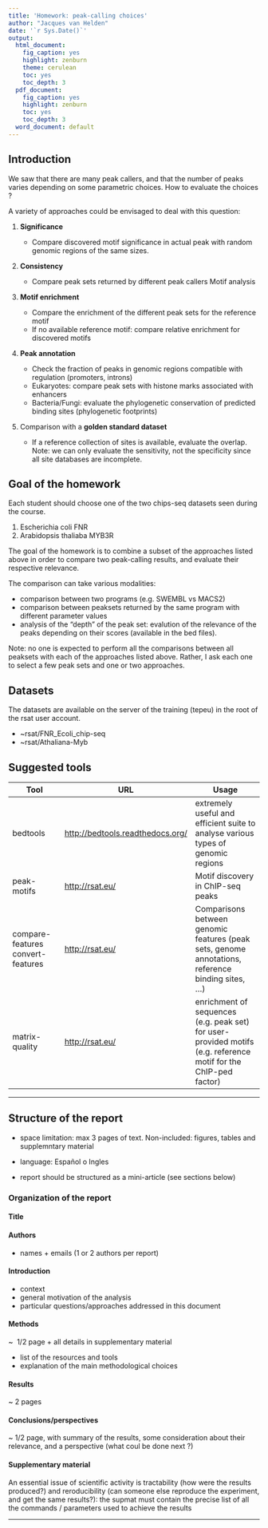 ```yaml
---
title: 'Homework: peak-calling choices'
author: "Jacques van Helden"
date: '`r Sys.Date()`'
output:
  html_document:
    fig_caption: yes
    highlight: zenburn
    theme: cerulean
    toc: yes
    toc_depth: 3
  pdf_document:
    fig_caption: yes
    highlight: zenburn
    toc: yes
    toc_depth: 3
  word_document: default
---
```



## Introduction

We saw that there are many peak callers, and that the number of peaks varies depending on some parametric choices. How to evaluate the choices ?

A variety of approaches could be envisaged to deal with this question:


1. **Significance**


    - Compare discovered motif significance in actual peak with random genomic regions of the same sizes.

2. **Consistency**

    - Compare peak sets returned by different peak callers
    Motif analysis
    
3. **Motif enrichment**

    - Compare the enrichment of the different peak sets for the reference motif
    - If no available reference motif: compare relative enrichment for discovered motifs

4. **Peak annotation**

    - Check the fraction of peaks in genomic regions compatible with regulation (promoters, introns)
    - Eukaryotes: compare peak sets with histone marks associated with enhancers
    - Bacteria/Fungi: evaluate the phylogenetic conservation of predicted binding sites (phylogenetic footprints)

5. Comparison with a **golden standard dataset**

    - If a reference collection of sites is available, evaluate the overlap. Note: we can only evaluate the sensitivity, not the specificity since all site databases are incomplete.

## Goal of the homework

Each student should choose one of the two chips-seq datasets seen during the course.

1. Escherichia coli FNR 
2. Arabidopsis thaliaba MYB3R

The goal of the homework is to combine a subset of the approaches listed above in order to  compare two peak-calling results, and evaluate their respective relevance.  

The comparison can take various modalities:

- comparison between two programs (e.g. SWEMBL vs MACS2) 
- comparison between peaksets returned by the same program with different parameter values
- analysis of the "depth" of the peak set: evalution of the relevance of the peaks depending on their scores (available in the bed files).

Note: no one is expected to perform all the comparisons between all peaksets with each of the approaches listed above. Rather, I ask each one to select a few peak sets and one or two approaches. 


## Datasets

The datasets are available on the server of the training (tepeu) in the root of the rsat user account.

- ~rsat/FNR_Ecoli_chip-seq
- ~rsat/Athaliana-Myb

## Suggested tools


| Tool | URL | Usage |
|------|-----|-------|
| bedtools | <http://bedtools.readthedocs.org/> | extremely useful and efficient suite to  analyse various types of genomic regions |
| peak-motifs | <http://rsat.eu/> | Motif discovery in ChIP-seq peaks |
| compare-features<br>convert-features |  <http://rsat.eu/> | Comparisons between genomic features (peak sets, genome annotations, reference binding sites, ...) |
| matrix-quality | <http://rsat.eu/> | enrichment of sequences (e.g. peak set) for user-provided motifs (e.g. reference motif for the ChIP-ped factor) |

* * * * * * 

## Structure of the report

- space limitation: max 3 pages of text. Non-included: figures, tables and supplemntary material

- language: Español o Ingles

- report should be structured as a mini-article (see sections below)

### Organization of the report

#### Title

#### Authors

- names + emails (1 or 2 authors per report)

#### Introduction

- context
- general motivation of the analysis
- particular questions/approaches addressed in this document

#### Methods

~  1/2 page + all details in supplementary material

- list of the resources and tools
- explanation of the main methodological choices

#### Results

~ 2 pages

#### Conclusions/perspectives

~ 1/2 page, with summary of the results, some consideration about their relevance, and a perspective (what coul be done next ?)

#### Supplementary material

An essential issue of scientific activity is  tractability (how were the results produced?) and reroducibility (can someone else reproduce the experiment, and get the same results?): the supmat must contain the precise list of all the commands / parameters used to achieve the results

* * * * * * *



